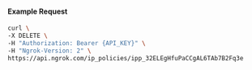 
#### Example Request

```bash
curl \
-X DELETE \
-H "Authorization: Bearer {API_KEY}" \
-H "Ngrok-Version: 2" \
https://api.ngrok.com/ip_policies/ipp_32ELEgHfuPaCCgAL6TAb7B2Fq3e
```

